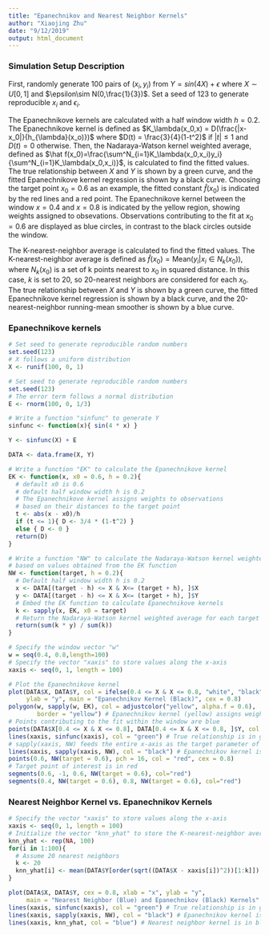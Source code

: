 ```yaml
---
title: "Epanechnikov and Nearest Neighbor Kernels"
author: "Xiaojing Zhu"
date: "9/12/2019"
output: html_document
---
```


### Simulation Setup Description

First, randomly generate 100 pairs of $(x_i,y_i)$ from $Y=sin(4X)+\epsilon$ where $X\sim U[0,1]$ and $\epsilon\sim N(0,\frac{1}{3})$. Set a seed of 123 to generate reproducible $x_i$ and $\epsilon_i$.       
                
The Epanechnikove kernels are calculated with a half window width $h=0.2$. The Epanechnikove kernel is defined as $K_\lambda(x_0,x) = D(\frac{|x-x_0|}{h_{\lambda}(x_o)})$ where $D(t) = \frac{3}{4}(1-t^2)$ if $|t| \leq 1$ and $D(t)=0$ otherwise. Then, the Nadaraya-Watson kernel weighted average, defined as $\hat f(x_0)=\frac{\sum^N_{i=1}K_\lambda(x_0,x_i)y_i}{\sum^N_{i=1}K_\lambda(x_0,x_i)}$, is calculated to find the fitted values. The true relationship between $X$ and $Y$ is shown by a green curve, and the fitted Epanechnikove kernel regression is shown by a black curve. Choosing the target point $x_0 = 0.6$ as an example, the fitted constant $\hat f(x_0)$ is indicated by the red lines and a red point. The Epanechnikove kernel between the window $x=0.4$ and $x=0.8$ is indicated by the yellow region, showing weights assigned to obsevations. Observations contributing to the fit at $x_0 = 0.6$ are displayed as blue circles, in contrast to the black circles outside the window.       
              
The K-nearest-neighbor average is calculated to find the fitted values. The K-nearest-neighbor average is defined as $\hat f(x_0) = \text{Mean}(y_i|x_i \in N_k(x_0))$,  where $N_k(x_0)$ is a set of k points nearest to $x_0$ in squared distance. In this case, $k$ is set to 20, so 20-nearest neighbors are considered for each $x_0$. The true relationship between $X$ and $Y$ is shown by a green curve, the fitted Epanechnikove kernel regression is shown by a black curve, and the 20-nearest-neighbor running-mean smoother is shown by a blue curve.          
            
### Epanechnikove kernels

```r
# Set seed to generate reproducible random numbers
set.seed(123)
# X follows a uniform distribution
X <- runif(100, 0, 1)

# Set seed to generate reproducible random numbers
set.seed(123)
# The error term follows a normal distribution
E <- rnorm(100, 0, 1/3)

# Write a function "sinfunc" to generate Y
sinfunc <- function(x){ sin(4 * x) }

Y <- sinfunc(X) + E

DATA <- data.frame(X, Y)
```

```r
# Write a function "EK" to calculate the Epanechnikove kernel
EK <- function(x, x0 = 0.6, h = 0.2){
  # default x0 is 0.6
  # default half window width h is 0.2
  # The Epanechnikove kernel assigns weights to observations 
  # based on their distances to the target point
  t <- abs(x - x0)/h
  if (t <= 1){ D <- 3/4 * (1-t^2) }
  else { D <- 0 }
  return(D)
}
```

```r
# Write a function "NW" to calculate the Nadaraya-Watson kernel weighted average
# based on values obtained from the EK function
NW <- function(target, h = 0.2){
  # Default half window width h is 0.2
  x <- DATA[(target - h) <= X & X<= (target + h), ]$X
  y <- DATA[(target - h) <= X & X<= (target + h), ]$Y
  # Embed the EK function to calculate Epanechnikove kernels
  k <- sapply(x, EK, x0 = target)
  # Return the Nadaraya-Watson kernel weighted average for each target x0
  return(sum(k * y) / sum(k))
}
```

```r
# Specify the window vector "w"
w = seq(0.4, 0.8,length=100)
# Specify the vector "xaxis" to store values along the x-axis
xaxis <- seq(0, 1, length = 100)

# Plot the Epanechnikove kernel
plot(DATA$X, DATA$Y, col = ifelse(0.4 <= X & X <= 0.8, "white", "black"), xlab = "x", 
     ylab = "y", main = "Epanechnikov Kernel (Black)", cex = 0.8)
polygon(w, sapply(w, EK), col = adjustcolor("yellow", alpha.f = 0.6), 
        border = "yellow") # Epanechnikov kernel (yellow) assigns weights within the window
# Points contributing to the fit within the window are blue
points(DATA$X[0.4 <= X & X <= 0.8], DATA[0.4 <= X & X <= 0.8, ]$Y, col = "blue", cex = 0.8)
lines(xaxis, sinfunc(xaxis), col = "green") # True relationship is in green
# sapply(xaxis, NW) feeds the entire x-axis as the target parameter of NW functon
lines(xaxis, sapply(xaxis, NW), col = "black") # Epanechnikov kernel is in black
points(0.6, NW(target = 0.6), pch = 16, col = "red", cex = 0.8) 
# Target point of interest is in red
segments(0.6, -1, 0.6, NW(target = 0.6), col="red") 
segments(0.4, NW(target = 0.6), 0.8, NW(target = 0.6), col="red")

```

### Nearest Neighbor Kernel vs. Epanechnikov Kernels

```r
# Specify the vector "xaxis" to store values along the x-axis
xaxis <- seq(0, 1, length = 100)
# Initialize the vector "knn_yhat" to store the K-nearest-neighbor averages
knn_yhat <- rep(NA, 100)
for(i in 1:100){
  # Assume 20 nearest neighbors
  k <- 20
  knn_yhat[i] <- mean(DATA$Y[order(sqrt((DATA$X - xaxis[i])^2))[1:k]])
}
```

```r
plot(DATA$X, DATA$Y, cex = 0.8, xlab = "x", ylab = "y", 
     main = "Nearest Neighbor (Blue) and Epanechnikov (Black) Kernels" )
lines(xaxis, sinfunc(xaxis), col = "green") # True relationship is in green
lines(xaxis, sapply(xaxis, NW), col = "black") # Epanechnikov kernel is in black
lines(xaxis, knn_yhat, col = "blue") # Nearest neighbor kernel is in blue
```
